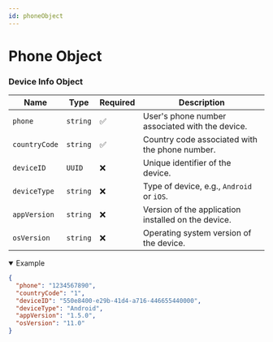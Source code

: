 ```yaml
---
id: phoneObject
---
```


# Phone Object

### **Device Info Object**



| Name           | Type       | Required           | Description                                   |
|----------------|------------|--------------------|-----------------------------------------------|
| `phone`        | `string`   | :white_check_mark: | User's phone number associated with the device. |
| `countryCode`  | `string`   | :white_check_mark: | Country code associated with the phone number. |
| `deviceID`     | `UUID`     | :x:                | Unique identifier of the device.             |
| `deviceType`   | `string`   | :x:                | Type of device, e.g., `Android` or `iOS`.    |
| `appVersion`   | `string`   | :x:                | Version of the application installed on the device. |
| `osVersion`    | `string`   | :x:                | Operating system version of the device.      |



<details className='details-custom' open>
 <summary>Example</summary>

```JSON
{
  "phone": "1234567890",
  "countryCode": "1",
  "deviceID": "550e8400-e29b-41d4-a716-446655440000",
  "deviceType": "Android",
  "appVersion": "1.5.0",
  "osVersion": "11.0"
}
```
</details>